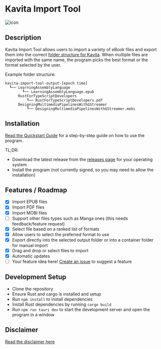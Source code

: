 # Kavita Import Tool

![icon](../../src-tauri/icons/Square310x310Logo.png)

## Description
Kavita Import Tool allows users to import a variety of eBook files and export them into the correct [folder structure for Kavita](https://wiki.kavitareader.com/guides/scanner/managefiles). When multiple files are imported with the same name, the program picks the best format or the format selected by the user.

Example folder structure:
```
kavita-import-tool-output-[epoch time]
  ┖── LearningAssemblyLanguage
        ┖── LearningAssemblyLanguage.epub 
      RustForTypeScriptDevelopers
          ┖── RustForTypeScriptDevelopers.pdf
      DesigningMultimediaPipelinesWithGStreamer
          ┖── DesigningMultimediaPipelinesWithGStreamer.mobi
```

## Installation
[Read the Quickstart Guide](./quickstart) for a step-by-step guide on how to use the program.

TL;DR:
- Download the latest release from the [releases page](https://github.com/mackenly/kavita-import-tool/releases) for your operating system
- Install the program (not currently signed, so you may need to allow the installation)

## Features / Roadmap
- [x] Import EPUB files
- [x] Import PDF files
- [x] Import MOBI files
- [ ] Support other files types such as Manga ones (this needs feedback/feature request)
- [x] Select file based on a ranked list of formats
- [x] Allow users to select the preferred format to use
- [x] Export directly into the selected output folder or into a container folder for manual import
- [x] Drag and drop or select files to import
- [x] Automatic updates
- [ ] Your feature idea here! [Create an issue](https://github.com/mackenly/kavita-import-tool/issues/new) to suggest a feature

## Development Setup
- Clone the repository
- Ensure Rust and cargo is installed and setup 
- Run `npm install` to install dependencies
- Install Rust dependencies by running `cargo build`
- Run `npm run tauri dev` to start the development server and open the program in a window


## Disclaimer
[Read the disclaimer here](./about)